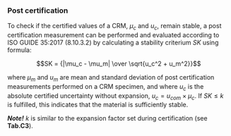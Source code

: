 ### Post certification

To check if the certified values of a CRM, $\mu_c$ and $u_c$, remain stable, 
a post certification measurement can be performed and evaluated according 
to ISO GUIDE 35:2017 (8.10.3.2) by calculating a stability criterium $SK$
using formula:

$$SK = {|\mu_c - \mu_m| \over \sqrt{u_c^2 + u_m^2}}$$

where $\mu_m$ and $u_m$ are mean and standard deviation of post certification 
measurements performed on a CRM specimen, and where $u_c$ is the absolute
certified uncertainty without expansion, $u_c = u_{com} \times \mu_c$.
If $SK \le k$ is fulfilled, this indicates that the material is sufficiently 
stable.

***Note!***
$k$ is similar to the expansion factor set during certification (see **Tab.C3**).
